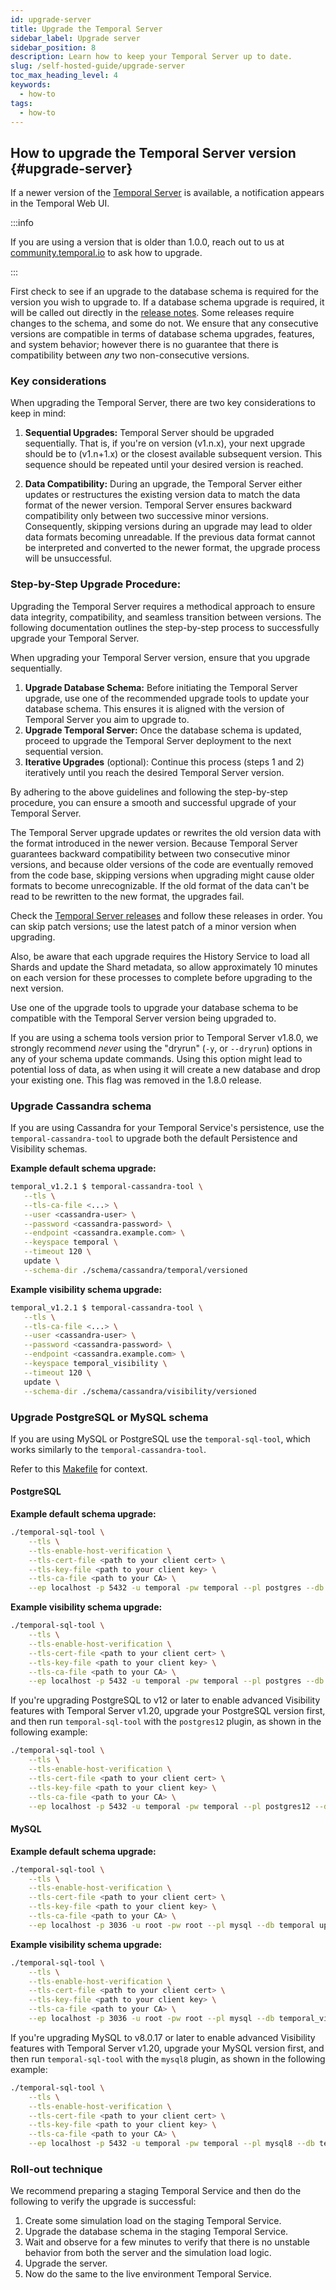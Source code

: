 ```yaml
---
id: upgrade-server
title: Upgrade the Temporal Server
sidebar_label: Upgrade server
sidebar_position: 8
description: Learn how to keep your Temporal Server up to date.
slug: /self-hosted-guide/upgrade-server
toc_max_heading_level: 4
keywords:
  - how-to
tags:
  - how-to
---
```


## How to upgrade the Temporal Server version {#upgrade-server}

If a newer version of the [Temporal Server](/temporal-service#temporal-server) is available, a notification appears in the Temporal Web UI.

:::info

If you are using a version that is older than 1.0.0, reach out to us at [community.temporal.io](http://community.temporal.io) to ask how to upgrade.

:::

First check to see if an upgrade to the database schema is required for the version you wish to upgrade to.
If a database schema upgrade is required, it will be called out directly in the [release notes](https://github.com/temporalio/temporal/releases).
Some releases require changes to the schema, and some do not.
We ensure that any consecutive versions are compatible in terms of database schema upgrades, features, and system behavior; however there is no guarantee that there is compatibility between _any_ two non-consecutive versions.

### Key considerations

When upgrading the Temporal Server, there are two key considerations to keep in mind:

1. **Sequential Upgrades:** Temporal Server should be upgraded sequentially.
   That is, if you're on version \(v1.n.x\), your next upgrade should be to \(v1.n+1.x\) or the closest available subsequent version.
   This sequence should be repeated until your desired version is reached.

2. **Data Compatibility:** During an upgrade, the Temporal Server either updates or restructures the existing version data to match the data format of the newer version.
   Temporal Server ensures backward compatibility only between two successive minor versions.
   Consequently, skipping versions during an upgrade may lead to older data formats becoming unreadable.
   If the previous data format cannot be interpreted and converted to the newer format, the upgrade process will be unsuccessful.

### Step-by-Step Upgrade Procedure:

Upgrading the Temporal Server requires a methodical approach to ensure data integrity, compatibility, and seamless transition between versions.
The following documentation outlines the step-by-step process to successfully upgrade your Temporal Server.

When upgrading your Temporal Server version, ensure that you upgrade sequentially.

1. **Upgrade Database Schema:** Before initiating the Temporal Server upgrade, use one of the recommended upgrade tools to update your database schema.
   This ensures it is aligned with the version of Temporal Server you aim to upgrade to.
2. **Upgrade Temporal Server:** Once the database schema is updated, proceed to upgrade the Temporal Server deployment to the next sequential version.
3. **Iterative Upgrades** (optional): Continue this process (steps 1 and 2) iteratively until you reach the desired Temporal Server version.

By adhering to the above guidelines and following the step-by-step procedure, you can ensure a smooth and successful upgrade of your Temporal Server.

The Temporal Server upgrade updates or rewrites the old version data with the format introduced in the newer version.
Because Temporal Server guarantees backward compatibility between two consecutive minor versions, and because older versions of the code are eventually removed from the code base, skipping versions when upgrading might cause older formats to become unrecognizable.
If the old format of the data can't be read to be rewritten to the new format, the upgrades fail.

Check the [Temporal Server releases](https://github.com/temporalio/temporal/releases) and follow these releases in order.
You can skip patch versions; use the latest patch of a minor version when upgrading.

Also, be aware that each upgrade requires the History Service to load all Shards and update the Shard metadata, so allow approximately 10 minutes on each version for these processes to complete before upgrading to the next version.

Use one of the upgrade tools to upgrade your database schema to be compatible with the Temporal Server version being upgraded to.

If you are using a schema tools version prior to Temporal Server v1.8.0, we strongly recommend _never_ using the "dryrun" (`-y`, or `--dryrun`) options in any of your schema update commands.
Using this option might lead to potential loss of data, as when using it will create a new database and drop your
existing one.
This flag was removed in the 1.8.0 release.

### Upgrade Cassandra schema

If you are using Cassandra for your Temporal Service's persistence, use the `temporal-cassandra-tool` to upgrade both the default Persistence and Visibility schemas.

**Example default schema upgrade:**

```bash
temporal_v1.2.1 $ temporal-cassandra-tool \
   --tls \
   --tls-ca-file <...> \
   --user <cassandra-user> \
   --password <cassandra-password> \
   --endpoint <cassandra.example.com> \
   --keyspace temporal \
   --timeout 120 \
   update \
   --schema-dir ./schema/cassandra/temporal/versioned
```

**Example visibility schema upgrade:**

```bash
temporal_v1.2.1 $ temporal-cassandra-tool \
   --tls \
   --tls-ca-file <...> \
   --user <cassandra-user> \
   --password <cassandra-password> \
   --endpoint <cassandra.example.com> \
   --keyspace temporal_visibility \
   --timeout 120 \
   update \
   --schema-dir ./schema/cassandra/visibility/versioned
```

### Upgrade PostgreSQL or MySQL schema

If you are using MySQL or PostgreSQL use the `temporal-sql-tool`, which works similarly to the `temporal-cassandra-tool`.

Refer to this [Makefile](https://github.com/temporalio/temporal/blob/v1.4.1/Makefile#L367-L383) for context.

#### PostgreSQL

**Example default schema upgrade:**

```bash
./temporal-sql-tool \
	--tls \
	--tls-enable-host-verification \
	--tls-cert-file <path to your client cert> \
	--tls-key-file <path to your client key> \
	--tls-ca-file <path to your CA> \
	--ep localhost -p 5432 -u temporal -pw temporal --pl postgres --db temporal update-schema -d ./schema/postgresql/v96/temporal/versioned
```

**Example visibility schema upgrade:**

```bash
./temporal-sql-tool \
	--tls \
	--tls-enable-host-verification \
	--tls-cert-file <path to your client cert> \
	--tls-key-file <path to your client key> \
	--tls-ca-file <path to your CA> \
	--ep localhost -p 5432 -u temporal -pw temporal --pl postgres --db temporal_visibility update-schema -d ./schema/postgresql/v96/visibility/versioned
```

If you're upgrading PostgreSQL to v12 or later to enable advanced Visibility features with Temporal Server v1.20, upgrade your PostgreSQL version first, and then run `temporal-sql-tool` with the `postgres12` plugin, as shown in the following example:

```bash
./temporal-sql-tool \
	--tls \
	--tls-enable-host-verification \
	--tls-cert-file <path to your client cert> \
	--tls-key-file <path to your client key> \
	--tls-ca-file <path to your CA> \
	--ep localhost -p 5432 -u temporal -pw temporal --pl postgres12 --db temporal_visibility update-schema -d ./schema/postgresql/v12/visibility/versioned
```

#### MySQL

**Example default schema upgrade:**

```bash
./temporal-sql-tool \
	--tls \
	--tls-enable-host-verification \
	--tls-cert-file <path to your client cert> \
	--tls-key-file <path to your client key> \
	--tls-ca-file <path to your CA> \
	--ep localhost -p 3036 -u root -pw root --pl mysql --db temporal update-schema -d ./schema/mysql/v57/temporal/versioned/
```

**Example visibility schema upgrade:**

```bash
./temporal-sql-tool \
	--tls \
	--tls-enable-host-verification \
	--tls-cert-file <path to your client cert> \
	--tls-key-file <path to your client key> \
	--tls-ca-file <path to your CA> \
	--ep localhost -p 3036 -u root -pw root --pl mysql --db temporal_visibility update-schema -d ./schema/mysql/v57/visibility/versioned/
```

If you're upgrading MySQL to v8.0.17 or later to enable advanced Visibility features with Temporal Server v1.20, upgrade your MySQL version first, and then run `temporal-sql-tool` with the `mysql8` plugin, as shown in the following example:

```bash
./temporal-sql-tool \
	--tls \
	--tls-enable-host-verification \
	--tls-cert-file <path to your client cert> \
	--tls-key-file <path to your client key> \
	--tls-ca-file <path to your CA> \
	--ep localhost -p 5432 -u temporal -pw temporal --pl mysql8 --db temporal_visibility update-schema -d ./schema/mysql/v8/visibility/versioned.
```

### Roll-out technique

We recommend preparing a staging Temporal Service and then do the following to verify the upgrade is successful:

1. Create some simulation load on the staging Temporal Service.
2. Upgrade the database schema in the staging Temporal Service.
3. Wait and observe for a few minutes to verify that there is no unstable behavior from both the server and the simulation load logic.
4. Upgrade the server.
5. Now do the same to the live environment Temporal Service.
